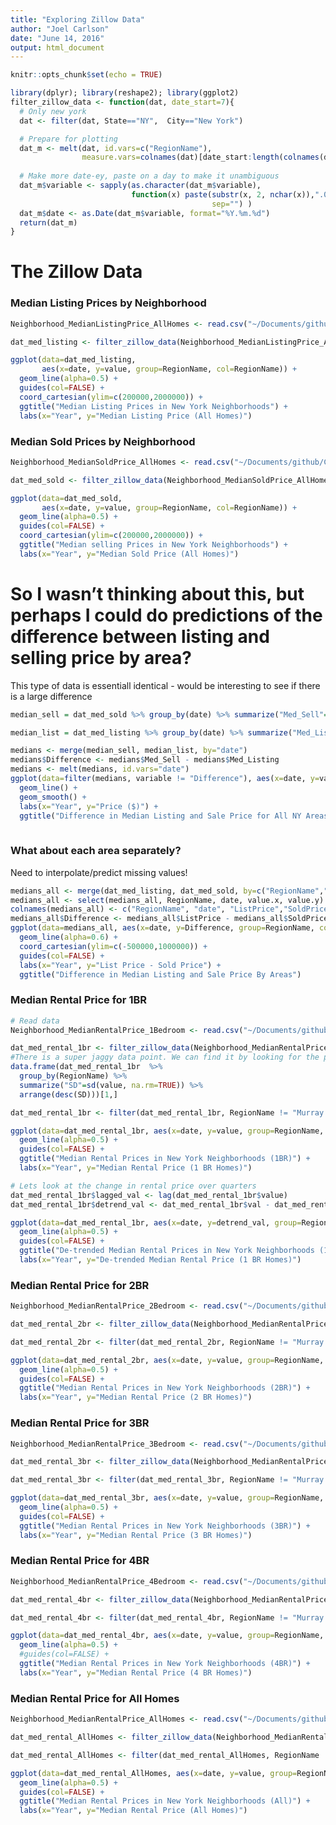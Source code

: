 ```yaml
---
title: "Exploring Zillow Data"
author: "Joel Carlson"
date: "June 14, 2016"
output: html_document
---
```


```r
knitr::opts_chunk$set(echo = TRUE)
```

```r
library(dplyr); library(reshape2); library(ggplot2)
filter_zillow_data <- function(dat, date_start=7){
  # Only new york
  dat <- filter(dat, State=="NY",  City=="New York")

  # Prepare for plotting
  dat_m <- melt(dat, id.vars=c("RegionName"),
                measure.vars=colnames(dat)[date_start:length(colnames(dat))])
  
  # Make more date-ey, paste on a day to make it unambiguous
  dat_m$variable <- sapply(as.character(dat_m$variable),
                           function(x) paste(substr(x, 2, nchar(x)),".01",
                                             sep="") )
  dat_m$date <- as.Date(dat_m$variable, format="%Y.%m.%d")
  return(dat_m)
}
```

# The Zillow Data

### Median Listing Prices by Neighborhood

```r
Neighborhood_MedianListingPrice_AllHomes <- read.csv("~/Documents/github/CityPredictions/data/Zillow/Neighborhood_MedianListingPrice_AllHomes.csv")

dat_med_listing <- filter_zillow_data(Neighborhood_MedianListingPrice_AllHomes)

ggplot(data=dat_med_listing,
       aes(x=date, y=value, group=RegionName, col=RegionName)) + 
  geom_line(alpha=0.5) +
  guides(col=FALSE) +
  coord_cartesian(ylim=c(200000,2000000)) +
  ggtitle("Median Listing Prices in New York Neighborhoods") +
  labs(x="Year", y="Median Listing Price (All Homes)")
```

### Median Sold Prices by Neighborhood

```r
Neighborhood_MedianSoldPrice_AllHomes <- read.csv("~/Documents/github/CityPredictions/data/Zillow/Neighborhood_MedianSoldPrice_AllHomes.csv")

dat_med_sold <- filter_zillow_data(Neighborhood_MedianSoldPrice_AllHomes, date_start=8)

ggplot(data=dat_med_sold,
       aes(x=date, y=value, group=RegionName, col=RegionName)) + 
  geom_line(alpha=0.5) +
  guides(col=FALSE) +
  coord_cartesian(ylim=c(200000,2000000)) +
  ggtitle("Median selling Prices in New York Neighborhoods") +
  labs(x="Year", y="Median Sold Price (All Homes)")
```

# So I wasn't thinking about this, but perhaps I could do predictions of the difference between listing and selling price by area?

This type of data is essentiall identical - would be interesting to see if there is a large difference

```r
median_sell = dat_med_sold %>% group_by(date) %>% summarize("Med_Sell"=median(value, na.rm=TRUE))

median_list = dat_med_listing %>% group_by(date) %>% summarize("Med_Listing"=median(value, na.rm=TRUE))

medians <- merge(median_sell, median_list, by="date")
medians$Difference <- medians$Med_Sell - medians$Med_Listing
medians <- melt(medians, id.vars="date")
ggplot(data=filter(medians, variable != "Difference"), aes(x=date, y=value, group=variable, col=variable)) + 
  geom_line() + 
  geom_smooth() +
  labs(x="Year", y="Price ($)") +
  ggtitle("Difference in Median Listing and Sale Price for All NY Areas") 
  
```

### What about each area separately?

Need to interpolate/predict missing values!

```r
medians_all <- merge(dat_med_listing, dat_med_sold, by=c("RegionName","date"))
medians_all <- select(medians_all, RegionName, date, value.x, value.y)
colnames(medians_all) <- c("RegionName", "date", "ListPrice","SoldPrice")
medians_all$Difference <- medians_all$ListPrice - medians_all$SoldPrice
ggplot(data=medians_all, aes(x=date, y=Difference, group=RegionName, col=RegionName)) +
  geom_line(alpha=0.6) +
  coord_cartesian(ylim=c(-500000,1000000)) +
  guides(col=FALSE) +
  labs(x="Year", y="List Price - Sold Price") +
  ggtitle("Difference in Median Listing and Sale Price By Areas")
```

### Median Rental Price for 1BR

```r
# Read data
Neighborhood_MedianRentalPrice_1Bedroom <- read.csv("~/Documents/github/CityPredictions/data/Zillow/Neighborhood_MedianRentalPrice_1Bedroom.csv")

dat_med_rental_1br <- filter_zillow_data(Neighborhood_MedianRentalPrice_1Bedroom)
#There is a super jaggy data point. We can find it by looking for the point with the ridiculous SD
data.frame(dat_med_rental_1br  %>% 
  group_by(RegionName) %>% 
  summarize("SD"=sd(value, na.rm=TRUE)) %>%
  arrange(desc(SD)))[1,]

dat_med_rental_1br <- filter(dat_med_rental_1br, RegionName != "Murray Hill")

ggplot(data=dat_med_rental_1br, aes(x=date, y=value, group=RegionName, col=RegionName)) + 
  geom_line(alpha=0.5) +
  guides(col=FALSE) +
  ggtitle("Median Rental Prices in New York Neighborhoods (1BR)") +
  labs(x="Year", y="Median Rental Price (1 BR Homes)")

# Lets look at the change in rental price over quarters
dat_med_rental_1br$lagged_val <- lag(dat_med_rental_1br$value)
dat_med_rental_1br$detrend_val <- dat_med_rental_1br$val - dat_med_rental_1br$lagged_val

ggplot(data=dat_med_rental_1br, aes(x=date, y=detrend_val, group=RegionName, col=RegionName)) +
  geom_line(alpha=0.5) +
  guides(col=FALSE) +
  ggtitle("De-trended Median Rental Prices in New York Neighborhoods (1BR)") +
  labs(x="Year", y="De-trended Median Rental Price (1 BR Homes)")
```

### Median Rental Price for 2BR

```r
Neighborhood_MedianRentalPrice_2Bedroom <- read.csv("~/Documents/github/CityPredictions/data/Zillow/Neighborhood_MedianRentalPrice_2Bedroom.csv")

dat_med_rental_2br <- filter_zillow_data(Neighborhood_MedianRentalPrice_2Bedroom, date_start=7)

dat_med_rental_2br <- filter(dat_med_rental_2br, RegionName != "Murray Hill")

ggplot(data=dat_med_rental_2br, aes(x=date, y=value, group=RegionName, col=RegionName)) + 
  geom_line(alpha=0.5) +
  guides(col=FALSE) +
  ggtitle("Median Rental Prices in New York Neighborhoods (2BR)") +
  labs(x="Year", y="Median Rental Price (2 BR Homes)")
```

### Median Rental Price for 3BR

```r
Neighborhood_MedianRentalPrice_3Bedroom <- read.csv("~/Documents/github/CityPredictions/data/Zillow/Neighborhood_MedianRentalPrice_3Bedroom.csv")

dat_med_rental_3br <- filter_zillow_data(Neighborhood_MedianRentalPrice_3Bedroom, date_start=7)

dat_med_rental_3br <- filter(dat_med_rental_3br, RegionName != "Murray Hill")

ggplot(data=dat_med_rental_3br, aes(x=date, y=value, group=RegionName, col=RegionName)) + 
  geom_line(alpha=0.5) +
  guides(col=FALSE) +
  ggtitle("Median Rental Prices in New York Neighborhoods (3BR)") +
  labs(x="Year", y="Median Rental Price (3 BR Homes)")
```

### Median Rental Price for 4BR

```r
Neighborhood_MedianRentalPrice_4Bedroom <- read.csv("~/Documents/github/CityPredictions/data/Zillow/Neighborhood_MedianRentalPrice_4Bedroom.csv")

dat_med_rental_4br <- filter_zillow_data(Neighborhood_MedianRentalPrice_4Bedroom, date_start=7)

dat_med_rental_4br <- filter(dat_med_rental_4br, RegionName != "Murray Hill")

ggplot(data=dat_med_rental_4br, aes(x=date, y=value, group=RegionName, col=RegionName)) + 
  geom_line(alpha=0.5) +
  #guides(col=FALSE) +
  ggtitle("Median Rental Prices in New York Neighborhoods (4BR)") +
  labs(x="Year", y="Median Rental Price (4 BR Homes)")
```

### Median Rental Price for All Homes

```r
Neighborhood_MedianRentalPrice_AllHomes <- read.csv("~/Documents/github/CityPredictions/data/Zillow/Neighborhood_MedianRentalPrice_AllHomes.csv")

dat_med_rental_AllHomes <- filter_zillow_data(Neighborhood_MedianRentalPrice_AllHomes, date_start=7)

dat_med_rental_AllHomes <- filter(dat_med_rental_AllHomes, RegionName != "Murray Hill")

ggplot(data=dat_med_rental_AllHomes, aes(x=date, y=value, group=RegionName, col=RegionName)) + 
  geom_line(alpha=0.5) +
  guides(col=FALSE) +
  ggtitle("Median Rental Prices in New York Neighborhoods (All)") +
  labs(x="Year", y="Median Rental Price (All Homes)")
```


